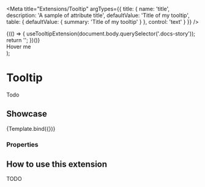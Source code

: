 
<Meta
  title="Extensions/Tooltip"
  argTypes={{
    title: {
      name: 'title',
      description: 'A sample of attribute title',
      defaultValue: 'Title of my tooltip',
      table: {
        defaultValue: { summary: 'Title of my tooltip' }
      },
      control: 'text'
    }
  }}
/>

  <div>
    {(() => {
      useTooltipExtension(document.body.querySelector('.docs-story'));
      return '';
    })()}
    <div style={{ 'max-height': '200px', overflow: 'scroll' }}>
      <span {...args} style={{ 'font-size': '3rem' }}>
        Hover me
      </span>
      <span style={{ 'min-height': '400px', display: 'block' }}></span>
    </div>
  </div>
);

# Tooltip

Todo

## Showcase

<Canvas>
  <Story
    name="Default"
    args={{
      title: 'Title of my tooltip'
    }}
  >
    {Template.bind({})}
  </Story>
</Canvas>

### Properties

<ArgsTable story="Default" />

## How to use this extension

TODO
